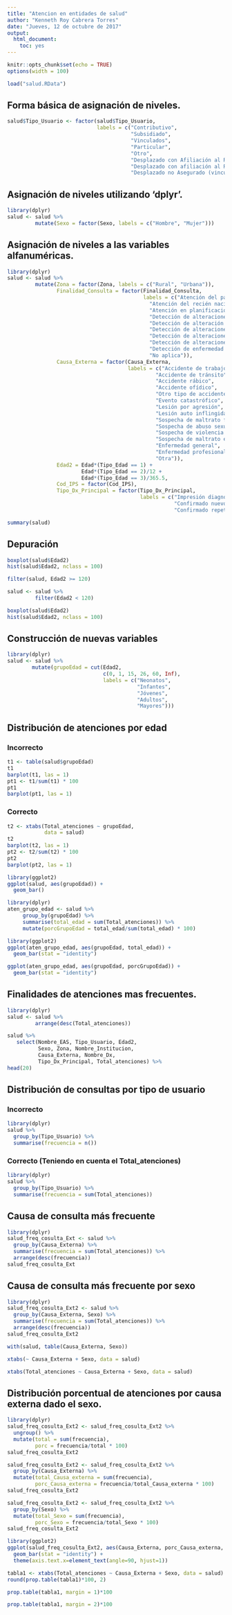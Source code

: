 ```yaml
---
title: "Atencion en entidades de salud"
author: "Kenneth Roy Cabrera Torres"
date: "Jueves, 12 de octubre de 2017"
output: 
  html_document: 
    toc: yes
---
```


```r
knitr::opts_chunk$set(echo = TRUE)
options(width = 100)
```


```r
load("salud.RData")
```

## Forma básica de asignación de niveles.

```r
salud$Tipo_Usuario <- factor(salud$Tipo_Usuario,
                             labels = c("Contributivo", 
                                        "Subsidiado",
                                        "Vinculados",
                                        "Particular",
                                        "Otro",
                                        "Desplazado con Afiliación al Régimen Contributivo", 
                                        "Desplazado con afiliación al Régimen Subsidiado",
                                        "Desplazado no Asegurado (vinculado)"))
```

## Asignación de niveles utilizando 'dplyr'.

```r
library(dplyr)
salud <- salud %>%
         mutate(Sexo = factor(Sexo, labels = c("Hombre", "Mujer")))
```

## Asignación de niveles a las variables alfanuméricas.

```r
library(dplyr)
salud <- salud %>%
         mutate(Zona = factor(Zona, labels = c("Rural", "Urbana")),
                Finalidad_Consulta = factor(Finalidad_Consulta,
                                            labels = c("Atención del parto",
                                              "Atención del recién nacido",
                                              "Atención en planificación familiar",
                                              "Detección de alteraciones de crecimiento y desarrollo del menor de diez años",
                                              "Detección de alteración del desarrollo joven",
                                              "Detección de alteraciones del embarazo",
                                              "Detección de alteraciones del adulto",
                                              "Detección de alteraciones de agudeza visual",
                                              "Detección de enfermedad profesional",
                                              "No aplica")),
                Causa_Externa = factor(Causa_Externa,
                                       labels = c("Accidente de trabajo",
                                                "Accidente de tránsito",
                                                "Accidente rábico",
                                                "Accidente ofídico",
                                                "Otro tipo de accidente",
                                                "Evento catastrófico",
                                                "Lesión por agresión",
                                                "Lesión auto inflingida",
                                                "Sospecha de maltrato físico",
                                                "Sospecha de abuso sexual",
                                                "Sospecha de violencia sexual",
                                                "Sospecha de maltrato emocional",
                                                "Enfermedad general",
                                                "Enfermedad profesional",
                                                "Otra")),
                Edad2 = Edad*(Tipo_Edad == 1) + 
                        Edad*(Tipo_Edad == 2)/12 +
                        Edad*(Tipo_Edad == 3)/365.5,
                Cod_IPS = factor(Cod_IPS),
                Tipo_Dx_Principal = factor(Tipo_Dx_Principal,
                                           labels = c("Impresión diagnóstica",
                                                      "Confirmado nuevo",
                                                      "Confirmado repetido")))

```



```r
summary(salud)
```

## Depuración

```r
boxplot(salud$Edad2)
hist(salud$Edad2, nclass = 100)

filter(salud, Edad2 >= 120)

salud <- salud %>%
         filter(Edad2 < 120) 

boxplot(salud$Edad2)
hist(salud$Edad2, nclass = 100)
```

## Construcción de nuevas variables

```r
library(dplyr)
salud <- salud %>%
        mutate(grupoEdad = cut(Edad2, 
                               c(0, 1, 15, 26, 60, Inf),
                               labels = c("Neonatos",
                                          "Infantes",
                                          "Jóvenes",
                                          "Adultos",
                                          "Mayores")))
```

## Distribución de atenciones por edad

### Incorrecto

```r
t1 <- table(salud$grupoEdad)
t1
barplot(t1, las = 1)
pt1 <- t1/sum(t1) * 100
pt1
barplot(pt1, las = 1)
```

### Correcto

```r
t2 <- xtabs(Total_atenciones ~ grupoEdad, 
            data = salud)
t2
barplot(t2, las = 1)
pt2 <- t2/sum(t2) * 100
pt2
barplot(pt2, las = 1)
```

```r
library(ggplot2)
ggplot(salud, aes(grupoEdad)) +
  geom_bar()
```

```r
library(dplyr)
aten_grupo_edad <- salud %>%
     group_by(grupoEdad) %>%
     summarise(total_edad = sum(Total_atenciones)) %>%
     mutate(porcGrupoEdad = total_edad/sum(total_edad) * 100)
```


```r
library(ggplot2)
ggplot(aten_grupo_edad, aes(grupoEdad, total_edad)) +
  geom_bar(stat = "identity")

ggplot(aten_grupo_edad, aes(grupoEdad, porcGrupoEdad)) +
  geom_bar(stat = "identity")
```


## Finalidades de atenciones mas frecuentes.

```r
library(dplyr)
salud <- salud %>%
         arrange(desc(Total_atenciones))

salud %>% 
   select(Nombre_EAS, Tipo_Usuario, Edad2,
          Sexo, Zona, Nombre_Institucion,
          Causa_Externa, Nombre_Dx,
          Tipo_Dx_Principal, Total_atenciones) %>%
head(20)
```

## Distribución de consultas por tipo de usuario

### Incorrecto
```r
library(dplyr)
salud %>%
  group_by(Tipo_Usuario) %>%
  summarise(frecuencia = n())
```

### Correcto (Teniendo en cuenta el Total_atenciones)

```r
library(dplyr)
salud %>%
  group_by(Tipo_Usuario) %>%
  summarise(frecuencia = sum(Total_atenciones))
```

## Causa de consulta más frecuente

```r
library(dplyr)
salud_freq_cosulta_Ext <- salud %>%
  group_by(Causa_Externa) %>%
  summarise(frecuencia = sum(Total_atenciones)) %>%
  arrange(desc(frecuencia))
salud_freq_cosulta_Ext
```

## Causa de consulta más frecuente por sexo

```r
library(dplyr)
salud_freq_cosulta_Ext2 <- salud %>%
  group_by(Causa_Externa, Sexo) %>%
  summarise(frecuencia = sum(Total_atenciones)) %>%
  arrange(desc(frecuencia))
salud_freq_cosulta_Ext2
```

```r
with(salud, table(Causa_Externa, Sexo))

xtabs(~ Causa_Externa + Sexo, data = salud)

xtabs(Total_atenciones ~ Causa_Externa + Sexo, data = salud)
```

## Distribución porcentual de atenciones por causa externa dado el sexo.

```r
library(dplyr)
salud_freq_cosulta_Ext2 <- salud_freq_cosulta_Ext2 %>%
  ungroup() %>%
  mutate(total = sum(frecuencia),
         porc = frecuencia/total * 100)
salud_freq_cosulta_Ext2

salud_freq_cosulta_Ext2 <- salud_freq_cosulta_Ext2 %>%
  group_by(Causa_Externa) %>%
  mutate(total_Causa_externa = sum(frecuencia),
         porc_Causa_externa = frecuencia/total_Causa_externa * 100)
salud_freq_cosulta_Ext2

salud_freq_cosulta_Ext2 <- salud_freq_cosulta_Ext2 %>%
  group_by(Sexo) %>%
  mutate(total_Sexo = sum(frecuencia),
         porc_Sexo = frecuencia/total_Sexo * 100)
salud_freq_cosulta_Ext2
```

```r
library(ggplot2)
ggplot(salud_freq_cosulta_Ext2, aes(Causa_Externa, porc_Causa_externa, fill = Sexo)) +
  geom_bar(stat = "identity") +
  theme(axis.text.x=element_text(angle=90, hjust=1))
```


```r
tabla1 <- xtabs(Total_atenciones ~ Causa_Externa + Sexo, data = salud)
round(prop.table(tabla1)*100, 2)

prop.table(tabla1, margin = 1)*100

prop.table(tabla1, margin = 2)*100
```





